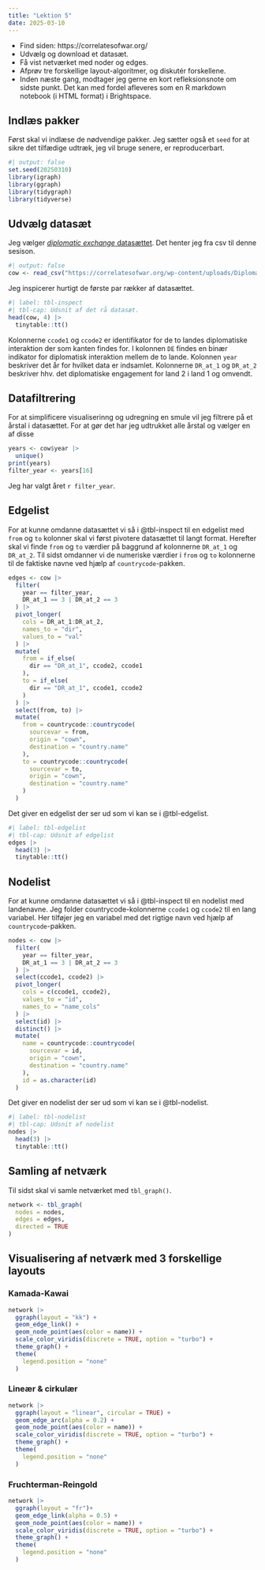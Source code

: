 ```yaml
---
title: "Lektion 5"
date: 2025-03-10
---
```


- Find siden: https://correlatesofwar.org/
- Udvælg og download et datasæt.
- Få vist netværket med noder og edges.
- Afprøv tre forskellige layout-algoritmer, og diskutér forskellene.
- Inden næste gang, modtager jeg gerne en kort refleksionsnote om sidste punkt. Det kan med fordel afleveres som en R markdown notebook (i HTML format) i Brightspace.

## Indlæs pakker

Først skal vi indlæse de nødvendige pakker. Jeg sætter også et `seed` for at sikre det tilfædige udtræk, jeg vil bruge senere, er reproducerbart.

```r
#| output: false
set.seed(20250310)
library(igraph)
library(ggraph)
library(tidygraph)
library(tidyverse)
```


## Udvælg datasæt

Jeg vælger [*diplomatic exchange* datasættet](https://correlatesofwar.org/data-sets/diplomatic-exchange/). Det henter jeg fra csv til denne sesison.

```r
#| output: false
cow <- read_csv("https://correlatesofwar.org/wp-content/uploads/Diplomatic_Exchange_2006v1.csv")
```

Jeg inspicerer hurtigt de første par rækker af datasættet.

```r
#| label: tbl-inspect
#| tbl-cap: Udsnit af det rå datasæt.
head(cow, 4) |>
  tinytable::tt()
```

Kolonnerne `ccode1` og `ccode2` er identifikator for de to landes diplomatiske interaktion der som kanten findes for.
I kolonnen `DE` findes en binær indikator for diplomatisk interaktion mellem de to lande. Kolonnen `year` beskriver det år for hvilket data er indsamlet.
Kolonnerne `DR_at_1` og `DR_at_2` beskriver hhv. det diplomatiske engagement for land 2 i land 1 og omvendt.

## Datafiltrering

For at simplificere visualiserinng og udregning en smule vil jeg filtrere på et årstal i datasættet. For at gør det har jeg udtrukket alle årstal og vælger en af disse

```r
years <- cow$year |> 
  unique()
print(years)
filter_year <- years[16]
```

Jeg har valgt året `r filter_year`.

## Edgelist

For at kunne omdanne datasættet vi så i @tbl-inspect til en edgelist med `from` og `to` kolonner skal vi først pivotere datasættet til langt format. Herefter skal vi finde `from` og `to` værdier på baggrund af kolonnerne `DR_at_1` og `DR_at_2`. Til sidst omdanner vi de numeriske værdier i `from` og `to` kolonnerne til de faktiske navne ved hjælp af `countrycode`-pakken.

```r
edges <- cow |>
  filter(
    year == filter_year,
    DR_at_1 == 3 | DR_at_2 == 3
  ) |>
  pivot_longer(
    cols = DR_at_1:DR_at_2,
    names_to = "dir",
    values_to = "val"
  ) |>
  mutate(
    from = if_else(
      dir == "DR_at_1", ccode2, ccode1
    ),
    to = if_else(
      dir == "DR_at_1", ccode1, ccode2
    )
  ) |>
  select(from, to) |>
  mutate(
    from = countrycode::countrycode(
      sourcevar = from,
      origin = "cown",
      destination = "country.name"
    ),
    to = countrycode::countrycode(
      sourcevar = to,
      origin = "cown",
      destination = "country.name"
    )
  )
```

Det giver en edgelist der ser ud som vi kan se i @tbl-edgelist.

```r
#| label: tbl-edgelist
#| tbl-cap: Udsnit af edgelist
edges |> 
  head(3) |> 
  tinytable::tt()
```

## Nodelist

For at kunne omdanne datasættet vi så i @tbl-inspect til en nodelist med landenavne. Jeg folder countrycode-kolonnerne `ccode1` og `ccode2` til en lang variabel. Her tilføjer jeg en variabel med det rigtige navn ved hjælp af `countrycode`-pakken.

```r
nodes <- cow |>
  filter(
    year == filter_year,
    DR_at_1 == 3 | DR_at_2 == 3
  ) |>
  select(ccode1, ccode2) |>
  pivot_longer(
    cols = c(ccode1, ccode2),
    values_to = "id",
    names_to = "name_cols"
  ) |>
  select(id) |>
  distinct() |> 
  mutate(
    name = countrycode::countrycode(
      sourcevar = id,
      origin = "cown",
      destination = "country.name"
    ),
    id = as.character(id)
  )
```

Det giver en nodelist der ser ud som vi kan se i @tbl-nodelist.

```r
#| label: tbl-nodelist
#| tbl-cap: Udsnit af nodelist
nodes |> 
  head(3) |> 
  tinytable::tt()
```

## Samling af netværk

Til sidst skal vi samle netværket med `tbl_graph()`.

```r
network <- tbl_graph(
  nodes = nodes,
  edges = edges,
  directed = TRUE
)
```

## Visualisering af netværk med 3 forskellige layouts

### Kamada-Kawai

```r
network |>
  ggraph(layout = "kk") +
  geom_edge_link() +
  geom_node_point(aes(color = name)) +
  scale_color_viridis(discrete = TRUE, option = "turbo") +
  theme_graph() +
  theme(
    legend.position = "none"
  )
```

### Lineær & cirkulær

```r
network |>
  ggraph(layout = "linear", circular = TRUE) +
  geom_edge_arc(alpha = 0.2) +
  geom_node_point(aes(color = name)) +
  scale_color_viridis(discrete = TRUE, option = "turbo") +
  theme_graph() +
  theme(
    legend.position = "none"
  )
```

### Fruchterman-Reingold

```r
network |>
  ggraph(layout = "fr")+
  geom_edge_link(alpha = 0.5) +
  geom_node_point(aes(color = name)) +
  scale_color_viridis(discrete = TRUE, option = "turbo") +
  theme_graph() +
  theme(
    legend.position = "none"
  )
```

